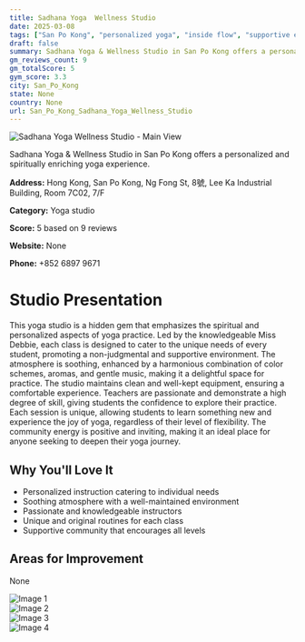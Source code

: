 ```yaml
---
title: Sadhana Yoga  Wellness Studio
date: 2025-03-08
tags: ["San Po Kong", "personalized yoga", "inside flow", "supportive environment", "soothing atmosphere", "San Po Kong"]  
draft: false
summary: Sadhana Yoga & Wellness Studio in San Po Kong offers a personalized and spiritually enriching yoga experience.
gm_reviews_count: 9
gm_totalScore: 5
gym_score: 3.3
city: San_Po_Kong
state: None
country: None
url: San_Po_Kong_Sadhana_Yoga_Wellness_Studio
---
```


<div className="aspect-[16/9] relative my-8">
  <img 
    src="https://lh5.googleusercontent.com/p/AF1QipPeFaQbjLGXrVir6JPo9p0xujkgOdjwrbPb_1b8=w1920-h1080-k-no"
    alt="Sadhana Yoga  Wellness Studio - Main View"
    className="object-cover absolute inset-0 w-full h-full rounded-lg"
  />
</div>

Sadhana Yoga & Wellness Studio in San Po Kong offers a personalized and spiritually enriching yoga experience.

**Address:** Hong Kong, San Po Kong, Ng Fong St, 8號, Lee Ka Industrial Building, Room 7C02, 7/F

**Category:** Yoga studio

**Score:** 5 based on 9 reviews

**Website:** None

**Phone:** +852 6897 9671

# Studio Presentation

This yoga studio is a hidden gem that emphasizes the spiritual and personalized aspects of yoga practice. Led by the knowledgeable Miss Debbie, each class is designed to cater to the unique needs of every student, promoting a non-judgmental and supportive environment. The atmosphere is soothing, enhanced by a harmonious combination of color schemes, aromas, and gentle music, making it a delightful space for practice. The studio maintains clean and well-kept equipment, ensuring a comfortable experience. Teachers are passionate and demonstrate a high degree of skill, giving students the confidence to explore their practice. Each session is unique, allowing students to learn something new and experience the joy of yoga, regardless of their level of flexibility. The community energy is positive and inviting, making it an ideal place for anyone seeking to deepen their yoga journey.

## Why You'll Love It

- Personalized instruction catering to individual needs
- Soothing atmosphere with a well-maintained environment
- Passionate and knowledgeable instructors
- Unique and original routines for each class
- Supportive community that encourages all levels

## Areas for Improvement

None

<div className="grid grid-cols-1 xl:grid-cols-2 gap-4 my-8">
<div className="aspect-[4/3] relative"><img src="https://lh5.googleusercontent.com/p/AF1QipNvbF5jLkWk5vKoeGPrr9b5p245FgfCftZr0ZNd=w1920-h1080-k-no" alt="Image 1" className="object-cover absolute inset-0 w-full h-full rounded-lg" /></div>
<div className="aspect-[4/3] relative"><img src="https://lh5.googleusercontent.com/p/AF1QipNWNwkgblDaX2KAKRabKzUuIBOPtYjM6IknoRJY=w1920-h1080-k-no" alt="Image 2" className="object-cover absolute inset-0 w-full h-full rounded-lg" /></div>
<div className="aspect-[4/3] relative"><img src="https://lh5.googleusercontent.com/p/AF1QipMHiJCAitZfXO2NRCHPz1C-2vrcePrbQ_Jtsl4A=w1920-h1080-k-no" alt="Image 3" className="object-cover absolute inset-0 w-full h-full rounded-lg" /></div>
<div className="aspect-[4/3] relative"><img src="https://lh5.googleusercontent.com/p/AF1QipPLwZbql8wyokCIBVQErkiW7hktKlG0zPgMi92X=w1920-h1080-k-no" alt="Image 4" className="object-cover absolute inset-0 w-full h-full rounded-lg" /></div>
</div>